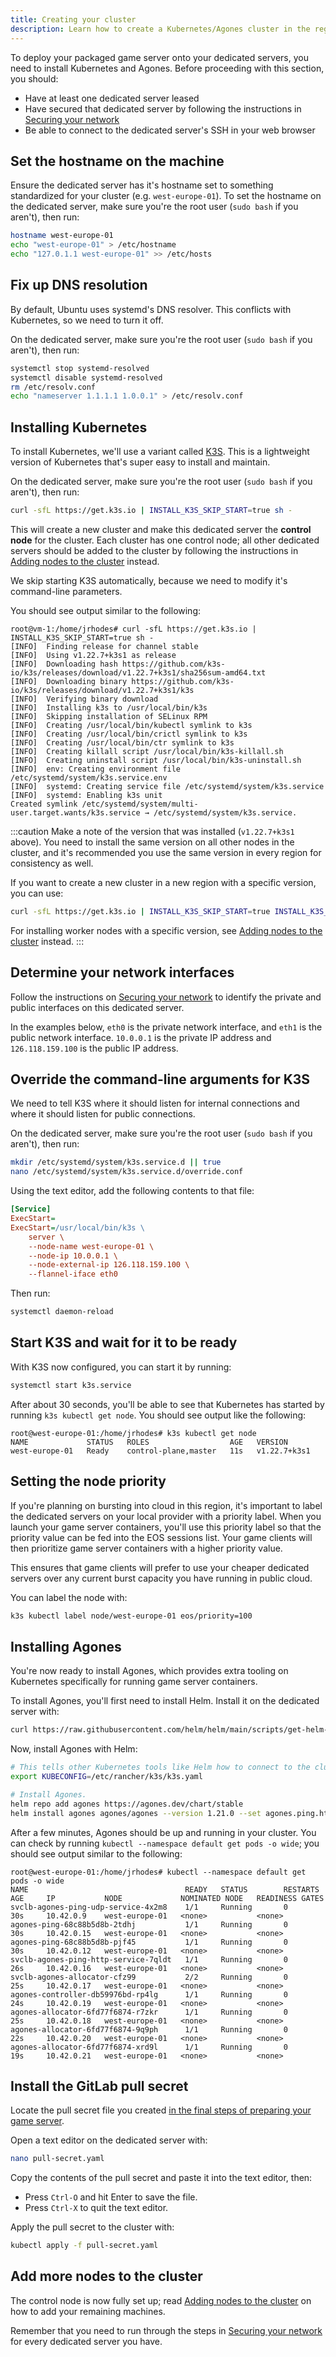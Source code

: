 ```yaml
---
title: Creating your cluster
description: Learn how to create a Kubernetes/Agones cluster in the region of your choice.
---
```


To deploy your packaged game server onto your dedicated servers, you need to install Kubernetes and Agones. Before proceeding with this section, you should:

- Have at least one dedicated server leased
- Have secured that dedicated server by following the instructions in [Securing your network](/dedis/securing_your_network.mdx)
- Be able to connect to the dedicated server's SSH in your web browser

## Set the hostname on the machine

Ensure the dedicated server has it's hostname set to something standardized for your cluster (e.g. `west-europe-01`). To set the hostname on the dedicated server, make sure you're the root user (`sudo bash` if you aren't), then run:

```bash
hostname west-europe-01
echo "west-europe-01" > /etc/hostname
echo "127.0.1.1 west-europe-01" >> /etc/hosts
```

## Fix up DNS resolution

By default, Ubuntu uses systemd's DNS resolver. This conflicts with Kubernetes, so we need to turn it off.

On the dedicated server, make sure you're the root user (`sudo bash` if you aren't), then run:

```bash
systemctl stop systemd-resolved
systemctl disable systemd-resolved
rm /etc/resolv.conf
echo "nameserver 1.1.1.1 1.0.0.1" > /etc/resolv.conf
```

## Installing Kubernetes

To install Kubernetes, we'll use a variant called [K3S](https://k3s.io/). This is a lightweight version of Kubernetes that's super easy to install and maintain.

On the dedicated server, make sure you're the root user (`sudo bash` if you aren't), then run:

```bash
curl -sfL https://get.k3s.io | INSTALL_K3S_SKIP_START=true sh -
```

This will create a new cluster and make this dedicated server the **control node** for the cluster. Each cluster has one control node; all other dedicated servers should be added to the cluster by following the instructions in [Adding nodes to the cluster](/dedis/adding_nodes.mdx) instead.

We skip starting K3S automatically, because we need to modify it's command-line parameters.

You should see output similar to the following:

```
root@vm-1:/home/jrhodes# curl -sfL https://get.k3s.io | INSTALL_K3S_SKIP_START=true sh -
[INFO]  Finding release for channel stable
[INFO]  Using v1.22.7+k3s1 as release
[INFO]  Downloading hash https://github.com/k3s-io/k3s/releases/download/v1.22.7+k3s1/sha256sum-amd64.txt
[INFO]  Downloading binary https://github.com/k3s-io/k3s/releases/download/v1.22.7+k3s1/k3s
[INFO]  Verifying binary download
[INFO]  Installing k3s to /usr/local/bin/k3s
[INFO]  Skipping installation of SELinux RPM
[INFO]  Creating /usr/local/bin/kubectl symlink to k3s
[INFO]  Creating /usr/local/bin/crictl symlink to k3s
[INFO]  Creating /usr/local/bin/ctr symlink to k3s
[INFO]  Creating killall script /usr/local/bin/k3s-killall.sh
[INFO]  Creating uninstall script /usr/local/bin/k3s-uninstall.sh
[INFO]  env: Creating environment file /etc/systemd/system/k3s.service.env
[INFO]  systemd: Creating service file /etc/systemd/system/k3s.service
[INFO]  systemd: Enabling k3s unit
Created symlink /etc/systemd/system/multi-user.target.wants/k3s.service → /etc/systemd/system/k3s.service.
```

:::caution
Make a note of the version that was installed (`v1.22.7+k3s1` above). You need to install the same version on all other nodes in the cluster, and it's recommended you use the same version in every region for consistency as well.

If you want to create a new cluster in a new region with a specific version, you can use:

```bash
curl -sfL https://get.k3s.io | INSTALL_K3S_SKIP_START=true INSTALL_K3S_VERSION=v1.22.7+k3s1 sh -
```

For installing worker nodes with a specific version, see [Adding nodes to the cluster](/dedis/adding_nodes.mdx) instead.
:::

## Determine your network interfaces

Follow the instructions on [Securing your network](/dedis/securing_your_network.mdx#determine-your-network-interfaces) to identify the private and public interfaces on this dedicated server.

In the examples below, `eth0` is the private network interface, and `eth1` is the public network interface. `10.0.0.1` is the private IP address and `126.118.159.100` is the public IP address.

## Override the command-line arguments for K3S

We need to tell K3S where it should listen for internal connections and where it should listen for public connections.

On the dedicated server, make sure you're the root user (`sudo bash` if you aren't), then run:

```bash
mkdir /etc/systemd/system/k3s.service.d || true
nano /etc/systemd/system/k3s.service.d/override.conf
```

Using the text editor, add the following contents to that file:

```ini
[Service]
ExecStart=
ExecStart=/usr/local/bin/k3s \
    server \
    --node-name west-europe-01 \
    --node-ip 10.0.0.1 \
    --node-external-ip 126.118.159.100 \
    --flannel-iface eth0
```

Then run:

```bash
systemctl daemon-reload
```

## Start K3S and wait for it to be ready

With K3S now configured, you can start it by running:

```bash
systemctl start k3s.service
```

After about 30 seconds, you'll be able to see that Kubernetes has started by running `k3s kubectl get node`. You should see output like the following:

```
root@west-europe-01:/home/jrhodes# k3s kubectl get node
NAME             STATUS   ROLES                  AGE   VERSION
west-europe-01   Ready    control-plane,master   11s   v1.22.7+k3s1
```

## Setting the node priority

If you're planning on bursting into cloud in this region, it's important to label the dedicated servers on your local provider with a priority label. When you launch your game server containers, you'll use this priority label so that the priority value can be fed into the EOS sessions list. Your game clients will then prioritize game server containers with a higher priority value.

This ensures that game clients will prefer to use your cheaper dedicated servers over any current burst capacity you have running in public cloud.

You can label the node with:

```bash
k3s kubectl label node/west-europe-01 eos/priority=100
```

## Installing Agones

You're now ready to install Agones, which provides extra tooling on Kubernetes specifically for running game server containers.

To install Agones, you'll first need to install Helm. Install it on the dedicated server with:

```bash
curl https://raw.githubusercontent.com/helm/helm/main/scripts/get-helm-3 | bash
```

Now, install Agones with Helm:

```bash
# This tells other Kubernetes tools like Helm how to connect to the cluster.
export KUBECONFIG=/etc/rancher/k3s/k3s.yaml

# Install Agones.
helm repo add agones https://agones.dev/chart/stable
helm install agones agones/agones --version 1.21.0 --set agones.ping.http.port=8001 --set agones.allocator.service.http.port=8002 --set agones.allocator.service.grpc.port=8003
```

After a few minutes, Agones should be up and running in your cluster. You can check by running `kubectl --namespace default get pods -o wide`; you should see output similar to the following:

```
root@west-europe-01:/home/jrhodes# kubectl --namespace default get pods -o wide
NAME                                   READY   STATUS        RESTARTS   AGE     IP           NODE             NOMINATED NODE   READINESS GATES
svclb-agones-ping-udp-service-4x2m8    1/1     Running       0          30s     10.42.0.9    west-europe-01   <none>           <none>
agones-ping-68c88b5d8b-2tdhj           1/1     Running       0          30s     10.42.0.15   west-europe-01   <none>           <none>
agones-ping-68c88b5d8b-pjf45           1/1     Running       0          30s     10.42.0.12   west-europe-01   <none>           <none>
svclb-agones-ping-http-service-7qldt   1/1     Running       0          26s     10.42.0.16   west-europe-01   <none>           <none>
svclb-agones-allocator-cfz99           2/2     Running       0          25s     10.42.0.17   west-europe-01   <none>           <none>
agones-controller-db59976bd-rp4lg      1/1     Running       0          24s     10.42.0.19   west-europe-01   <none>           <none>
agones-allocator-6fd77f6874-r7zkr      1/1     Running       0          25s     10.42.0.18   west-europe-01   <none>           <none>
agones-allocator-6fd77f6874-9q9ph      1/1     Running       0          22s     10.42.0.20   west-europe-01   <none>           <none>
agones-allocator-6fd77f6874-xrd9l      1/1     Running       0          19s     10.42.0.21   west-europe-01   <none>           <none>
```

## Install the GitLab pull secret

Locate the pull secret file you created [in the final steps of preparing your game server](/dedis/preparing_your_game_server.mdx#creating-the-"pull-secret"-so-that-kubernetes-can-download-the-packaged-game-server-from-gitlab).

Open a text editor on the dedicated server with:

```bash
nano pull-secret.yaml
```

Copy the contents of the pull secret and paste it into the text editor, then:

- Press `Ctrl-O` and hit Enter to save the file.
- Press `Ctrl-X` to quit the text editor.

Apply the pull secret to the cluster with:

```bash
kubectl apply -f pull-secret.yaml
```

## Add more nodes to the cluster

The control node is now fully set up; read [Adding nodes to the cluster](/dedis/adding_nodes.mdx) on how to add your remaining machines.

Remember that you need to run through the steps in [Securing your network](/dedis/securing_your_network.mdx) for every dedicated server you have.